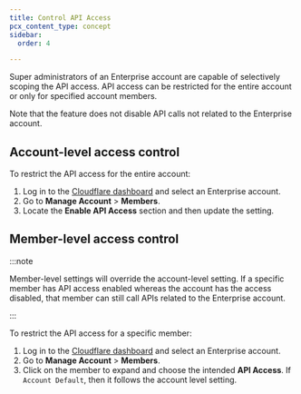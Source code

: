 ```yaml
---
title: Control API Access
pcx_content_type: concept
sidebar:
  order: 4

---
```


Super administrators of an Enterprise account are capable of selectively scoping the API access. API access can be restricted for the entire account or only for specified account members.

Note that the feature does not disable API calls not related to the Enterprise account.

## Account-level access control

To restrict the API access for the entire account:

1. Log in to the [Cloudflare dashboard](https://dash.cloudflare.com) and select an Enterprise account.
2. Go to **Manage Account** > **Members**.
3. Locate the **Enable API Access** section and then update the setting.

## Member-level access control

:::note


Member-level settings will override the account-level setting. If a specific member has API access enabled whereas the account has the access disabled, that member can still call APIs related to the Enterprise account.


:::

To restrict the API access for a specific member:

1. Log in to the [Cloudflare dashboard](https://dash.cloudflare.com) and select an Enterprise account.
2. Go to **Manage Account** > **Members**.
3. Click on the member to expand and choose the intended **API Access**. If `Account Default`, then it follows the account level setting.
